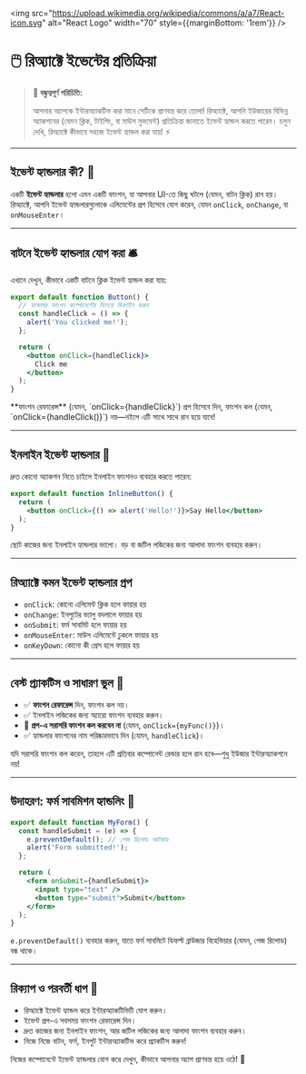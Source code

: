 
<img src="https://upload.wikimedia.org/wikipedia/commons/a/a7/React-icon.svg" alt="React Logo" width="70" style={{marginBottom: '1rem'}} />

# 🖱️ রিঅ্যাক্টে ইভেন্টের প্রতিক্রিয়া

> **👋 বন্ধুত্বপূর্ণ পরিচিতি:**
>
> আপনার অ্যাপকে ইন্টারঅ্যাকটিভ করা মানে সেটিকে প্রাণবন্ত করে তোলা! রিঅ্যাক্টে, আপনি ইউজারের বিভিন্ন অ্যাকশনের (যেমন ক্লিক, টাইপিং, বা মাউস মুভমেন্ট) প্রতিক্রিয়া জানাতে ইভেন্ট হ্যান্ডল করতে পারেন। চলুন দেখি, রিঅ্যাক্টে কীভাবে সহজে ইভেন্ট হ্যান্ডল করা যায়! ⚡

---

## ইভেন্ট হ্যান্ডলার কী? 🤔

একটি **ইভেন্ট হ্যান্ডলার** হলো এমন একটি ফাংশন, যা আপনার UI-তে কিছু ঘটলে (যেমন, বাটন ক্লিক) রান হয়। রিঅ্যাক্টে, আপনি ইভেন্ট হ্যান্ডলারগুলোকে এলিমেন্টের প্রপ হিসেবে যোগ করেন, যেমন `onClick`, `onChange`, বা `onMouseEnter`।

---

## বাটনে ইভেন্ট হ্যান্ডলার যোগ করা 🛎️

এখানে দেখুন, কীভাবে একটি বাটনে ক্লিক ইভেন্ট হ্যান্ডল করা যায়:

```jsx
export default function Button() {
  // হ্যান্ডলার ফাংশন কম্পোনেন্টের ভিতরে ডিফাইন করুন
  const handleClick = () => {
    alert('You clicked me!');
  };

  return (
    <button onClick={handleClick}>
      Click me
    </button>
  );
}
```

<Callout type="tip">
**ফাংশন রেফারেন্স** (যেমন, `onClick={handleClick}`) প্রপ হিসেবে দিন, ফাংশন কল (যেমন, `onClick={handleClick()}`) নয়—নইলে এটি সাথে সাথে রান হয়ে যাবে!
</Callout>

---

## ইনলাইন ইভেন্ট হ্যান্ডলার 📝

দ্রুত কোনো অ্যাকশন নিতে চাইলে ইনলাইন ফাংশনও ব্যবহার করতে পারেন:

```jsx
export default function InlineButton() {
  return (
    <button onClick={() => alert('Hello!')}>Say Hello</button>
  );
}
```

<Callout type="info">ছোট কাজের জন্য ইনলাইন হ্যান্ডলার ভালো। বড় বা জটিল লজিকের জন্য আলাদা ফাংশন ব্যবহার করুন।</Callout>

---

## রিঅ্যাক্টে কমন ইভেন্ট হ্যান্ডলার প্রপ

- `onClick`: কোনো এলিমেন্ট ক্লিক হলে ফায়ার হয়
- `onChange`: ইনপুটের ভ্যালু বদলালে ফায়ার হয়
- `onSubmit`: ফর্ম সাবমিট হলে ফায়ার হয়
- `onMouseEnter`: মাউস এলিমেন্টে ঢুকলে ফায়ার হয়
- `onKeyDown`: কোনো কী প্রেস হলে ফায়ার হয়

---

## বেস্ট প্র্যাকটিস ও সাধারণ ভুল 🚦

- ✅ **ফাংশন রেফারেন্স** দিন, ফাংশন কল নয়।
- ✅ ইনলাইন লজিকের জন্য অ্যারো ফাংশন ব্যবহার করুন।
- 🚫 **প্রপ-এ সরাসরি ফাংশন কল করবেন না** (যেমন, `onClick={myFunc()}`)।
- ✅ হ্যান্ডলার ফাংশনের নাম পরিষ্কারভাবে দিন (যেমন, `handleClick`)।

<Callout type="warning">যদি সরাসরি ফাংশন কল করেন, তাহলে এটি প্রতিবার কম্পোনেন্ট রেন্ডার হলে রান হবে—শুধু ইউজার ইন্টারঅ্যাকশনে নয়!</Callout>

---

## উদাহরণ: ফর্ম সাবমিশন হ্যান্ডলিং 📝

```jsx
export default function MyForm() {
  const handleSubmit = (e) => {
    e.preventDefault(); // পেজ রিলোড আটকায়
    alert('Form submitted!');
  };

  return (
    <form onSubmit={handleSubmit}>
      <input type="text" />
      <button type="submit">Submit</button>
    </form>
  );
}
```

<Callout type="info">`e.preventDefault()` ব্যবহার করুন, যাতে ফর্ম সাবমিটে ডিফল্ট ব্রাউজার বিহেভিয়ার (যেমন, পেজ রিলোড) বন্ধ থাকে।</Callout>

---

## রিক্যাপ ও পরবর্তী ধাপ 🚀

- রিঅ্যাক্টে ইভেন্ট হ্যান্ডল করে ইন্টারঅ্যাকটিভিটি যোগ করুন।
- ইভেন্ট প্রপ-এ সবসময় ফাংশন রেফারেন্স দিন।
- দ্রুত কাজের জন্য ইনলাইন ফাংশন, আর জটিল লজিকের জন্য আলাদা ফাংশন ব্যবহার করুন।
- নিজে নিজে বাটন, ফর্ম, ইনপুট ইন্টারঅ্যাকটিভ করে প্র্যাকটিস করুন!

<Callout type="success">নিজের কম্পোনেন্টে ইভেন্ট হ্যান্ডলার যোগ করে দেখুন, কীভাবে আপনার অ্যাপ প্রাণবন্ত হয়ে ওঠে! 🎉</Callout>
